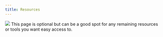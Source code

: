 ```yaml
---
title: Resources
---
```

![](images/Wave_wWhales_v4.png)
This page is optional but can be a good spot for any remaining resources or tools you want easy access to.
